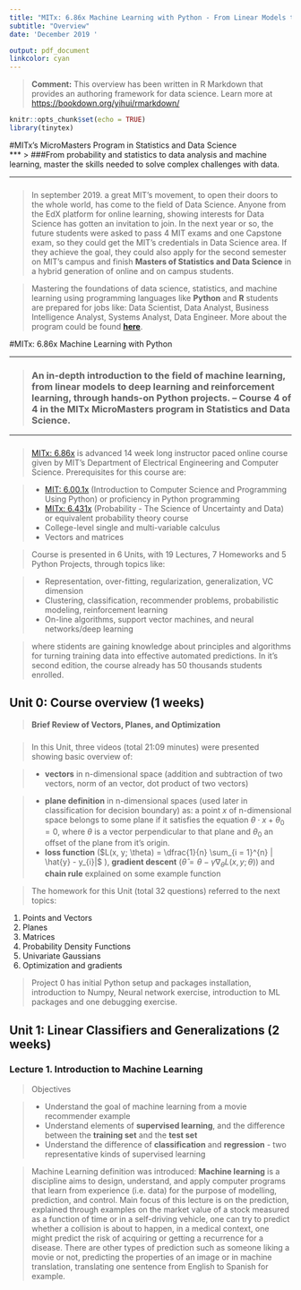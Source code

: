 ```yaml
---
title: "MITx: 6.86x Machine Learning with Python - From Linear Models to Deep Learning "
subtitle: "Overview"
date: 'December 2019 '

output: pdf_document
linkcolor: cyan
---
```




> **Comment:** This overview has been written in R Markdown that provides an authoring framework for data science. Learn more at <https://bookdown.org/yihui/rmarkdown/>


\thispagestyle{empty}
\newpage



```r
knitr::opts_chunk$set(echo = TRUE)
library(tinytex)
```


\pagenumbering{gobble}
\pagenumbering{arabic}


#MITx's MicroMasters Program in Statistics and Data Science   
***
> ###From probability and statistics to data analysis and machine learning, master the skills needed to solve complex challenges with data.   


***   
###       
        
> In september 2019. a great MIT's movement, to open their doors to the whole world, has come to the field of Data Science. Anyone from the EdX platform for online learning, showing interests for Data Science has gotten an invitation to join. In the next year or so, the future students were asked to pass 4 MIT exams and one Capstone exam, so they could get the MIT's credentials in Data Science area. If they achieve the goal, they could also apply for the second semester on MIT's campus and finish **Masters of Statistics and Data Science** in a hybrid generation of online and on campus students. 

> Mastering the foundations of data science, statistics, and machine learning using programming languages like **Python** and **R** students are prepared for jobs like: Data Scientist, Data Analyst, Business Intelligence Analyst, Systems Analyst, Data Engineer. 
More about the program could be found [**here**](https://micromasters.mit.edu/ds/). 

#MITx: 6.86x Machine Learning with Python 

***
> ### An in-depth introduction to the field of machine learning, from linear models to deep learning and reinforcement learning, through hands-on Python projects. -- Course 4 of 4 in the MITx MicroMasters program in Statistics and Data Science.   


***
###

> [MITx: 6.86x](https://www.edx.org/course/machine-learning-with-python-from-linear-models-to) is advanced 14 week long instructor paced online course given by MIT's Department of Electrical Engineering and Computer Science. Prerequisites for this course are:

  >- [MIT: 6.00.1x](https://www.edx.org/course/introduction-to-computer-science-and-programming-7) (Introduction to Computer Science and Programming Using Python) or proficiency in Python programming
  >- [MITx: 6.431x](https://www.edx.org/course/probability-the-science-of-uncertainty-and-data) (Probability - The Science of Uncertainty and Data)  or equivalent probability theory course
  >- College-level single and multi-variable calculus
  >- Vectors and matrices
  
> Course is presented in 6 Units, with 19 Lectures, 7 Homeworks and 5 Python Projects, through topics like:   

  >- Representation, over-fitting, regularization, generalization, VC dimension
  >- Clustering, classification, recommender problems, probabilistic modeling, reinforcement learning
  >- On-line algorithms, support vector machines, and neural networks/deep learning
  
> where stidents are gaining knowledge about principles and algorithms for turning training data into effective automated predictions. In it's second edition, the course already has 50 thousands students enrolled.


\newpage


## Unit 0: Course overview (1 weeks)
> **Brief Review of Vectors, Planes, and Optimization **
     
###     
> In this Unit, three videos (total 21:09 minutes) were presented showing basic overview of:

  >- **vectors** in n-dimensional space (addition and subtraction of two vectors, norm of an vector, dot product of two vectors)

  >- **plane definition** in n-dimensional spaces (used later in classification for decision boundary) as: a point $x$ of n-dimensional space belongs to some plane if it satisfies the equation $\theta \cdot x + \theta_{0} = 0$, where $\theta$ is a vector perpendicular to that plane and $\theta_{0}$ an offset of the plane from it's origin. 
  >- **loss function** ($L(x, y; \theta) = \dfrac{1}{n} \sum_{i = 1}^{n} | \hat{y} - y_{i}|$ ), **gradient descent** ($\hat{\theta} = \theta - \gamma \nabla_{\theta} L(x, y; \theta)$) and **chain rule** explained on some example function 
  
> The homework for this Unit (total 32 questions) referred to the next topics: 

  1. Points and Vectors
  2. Planes
  3. Matrices
  4. Probability Density Functions
  5. Univariate Gaussians
  6. Optimization and gradients
  
> Project 0 has initial Python setup and packages installation, introduction to Numpy, Neural network exercise, introduction to ML packages and one debugging exercise. 

## Unit 1: Linear Classifiers and Generalizations (2 weeks)
  
### Lecture 1. Introduction to Machine Learning 
> Objectives

  >- Understand the goal of machine learning from a movie recommender example
  >- Understand elements of **supervised learning**, and the difference between the **training set** and the **test set**
  >- Understand the difference of **classification** and **regression** - two representative kinds of supervised learning

> Machine Learning definition was introduced: **Machine learning** is a discipline aims to design, understand, and apply computer programs that learn from experience (i.e. data) for the purpose of modelling, prediction, and control. Main focus of this lecture is on the prediction, explained through examples on the market value of a stock measured as a function of time or in a self-driving vehicle, one can try to predict whether a collision is about to happen, in a medical context, one might predict the risk of acquiring or getting a recurrence for a disease. There are other types of prediction such as someone liking a movie or not, predicting the properties of an image or in machine translation, translating one sentence from English to Spanish for example. 
  
